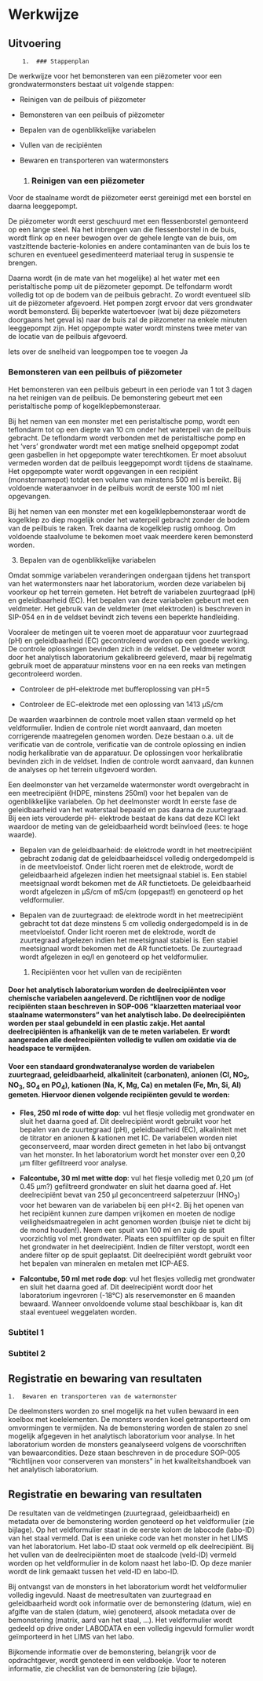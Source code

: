 # Werkwijze

## Uitvoering

```{=html}
<!--
Gedetailleerde omschrijving van alle stappen die doorlopen moeten worden om het protocol uit te voeren.
Subtitels gebruiken om elke stap te omschrijven.
-->
```
        1.  ### Stappenplan

De werkwijze voor het bemonsteren van een piëzometer voor een grondwatermonsters bestaat uit volgende stappen:

-   Reinigen van de peilbuis of piëzometer

-   Bemonsteren van een peilbuis of piëzometer

-   Bepalen van de ogenblikkelijke variabelen

-   Vullen van de recipiënten

-   Bewaren en transporteren van watermonsters

    1.  

        ### Reinigen van een piëzometer

Voor de staalname wordt de piëzometer eerst gereinigd met een borstel en daarna leeggepompt.

De piëzometer wordt eerst geschuurd met een flessenborstel gemonteerd op een lange steel.
Na het inbrengen van die flessenborstel in de buis, wordt flink op en neer bewogen over de gehele lengte van de buis, om vastzittende bacterie-kolonies en andere contaminanten van de buis los te schuren en eventueel gesedimenteerd materiaal terug in suspensie te brengen.

Daarna wordt (in de mate van het mogelijke) al het water met een peristaltische pomp uit de piëzometer gepompt.
De telfondarm wordt volledig tot op de bodem van de peilbuis gebracht.
Zo wordt eventueel slib uit de piëzometer afgevoerd.
Het pompen zorgt ervoor dat vers grondwater wordt bemonsterd.
Bij beperkte watertoevoer (wat bij deze piëzometers doorgaans het geval is) naar de buis zal de piëzometer na enkele minuten leeggepompt zijn.
Het opgepompte water wordt minstens twee meter van de locatie van de peilbuis afgevoerd.

Iets over de snelheid van leegpompen toe te voegen Ja

### Bemonsteren van een peilbuis of piëzometer

Het bemonsteren van een peilbuis gebeurt in een periode van 1 tot 3 dagen na het reinigen van de peilbuis.
De bemonstering gebeurt met een peristaltische pomp of kogelklepbemonsteraar.

Bij het nemen van een monster met een peristaltische pomp, wordt een teflondarm tot op een diepte van 10 cm onder het waterpeil van de peilbuis gebracht.
De teflondarm wordt verbonden met de peristaltische pomp en het 'vers' grondwater wordt met een matige snelheid opgepompt zodat geen gasbellen in het opgepompte water terechtkomen.
Er moet absoluut vermeden worden dat de peilbuis leeggepompt wordt tijdens de staalname.
Het opgepompte water wordt opgevangen in een recipiënt (monsternamepot) totdat een volume van minstens 500 ml is bereikt.
Bij voldoende wateraanvoer in de peilbuis wordt de eerste 100 ml niet opgevangen.

Bij het nemen van een monster met een kogelklepbemonsteraar wordt de kogelklep zo diep mogelijk onder het waterpeil gebracht zonder de bodem van de peilbuis te raken.
Trek daarna de kogelklep rustig omhoog.
Om voldoende staalvolume te bekomen moet vaak meerdere keren bemonsterd worden.

3.  Bepalen van de ogenblikkelijke variabelen

Omdat sommige variabelen veranderingen ondergaan tijdens het transport van het watermonsters naar het laboratorium, worden deze variabelen bij voorkeur op het terrein gemeten.
Het betreft de variabelen zuurtegraad (pH) en geleidbaarheid (EC).
Het bepalen van deze variabelen gebeurt met een veldmeter.
Het gebruik van de veldmeter (met elektroden) is beschreven in SIP-054 en in de veldset bevindt zich tevens een beperkte handleiding.

Vooraleer de metingen uit te voeren moet de apparatuur voor zuurtegraad (pH) en geleidbaarheid (EC) gecontroleerd worden op een goede werking.
De controle oplossingen bevinden zich in de veldset.
De veldmeter wordt door het analytisch laboratorium gekalibreerd geleverd, maar bij regelmatig gebruik moet de apparatuur minstens voor en na een reeks van metingen gecontroleerd worden.

-   Controleer de pH-elektrode met bufferoplossing van pH=5

-   Controleer de EC-elektrode met een oplossing van 1413 µS/cm

De waarden waarbinnen de controle moet vallen staan vermeld op het veldformulier.
Indien de controle niet wordt aanvaard, dan moeten corrigerende maatregelen genomen worden.
Deze bestaan o.a.
uit de verificatie van de controle, verificatie van de controle oplossing en indien nodig herkalibratie van de apparatuur.
De oplossingen voor herkalibratie bevinden zich in de veldset.
Indien de controle wordt aanvaard, dan kunnen de analyses op het terrein uitgevoerd worden.

Een deelmonster van het verzamelde watermonster wordt overgebracht in een meetrecipiënt (HDPE, minstens 250ml) voor het bepalen van de ogenblikkelijke variabelen.
Op het deelmonster wordt In eerste fase de geleidbaarheid van het waterstaal bepaald en pas daarna de zuurtegraad.
Bij een iets verouderde pH- elektrode bestaat de kans dat deze KCl lekt waardoor de meting van de geleidbaarheid wordt beïnvloed (lees: te hoge waarde).

-   Bepalen van de geleidbaarheid: de elektrode wordt in het meetrecipiënt gebracht zodanig dat de geleidbaarheidscel volledig ondergedompeld is in de meetvloeistof.
    Onder licht roeren met de elektrode, wordt de geleidbaarheid afgelezen indien het meetsignaal stabiel is.
    Een stabiel meetsignaal wordt bekomen met de AR functietoets.
    De geleidbaarheid wordt afgelezen in µS/cm of mS/cm (opgepast!) en genoteerd op het veldformulier.

-   Bepalen van de zuurtegraad: de elektrode wordt in het meetrecipiënt gebracht tot dat deze minstens 5 cm volledig ondergedompeld is in de meetvloeistof.
    Onder licht roeren met de elektrode, wordt de zuurtegraad afgelezen indien het meetsignaal stabiel is.
    Een stabiel meetsignaal wordt bekomen met de AR functietoets.
    De zuurtegraad wordt afgelezen in eq/l en genoteerd op het veldformulier.

    1.  Recipiënten voor het vullen van de recipiënten

#### Door het analytisch laboratorium worden de deelrecipiënten voor chemische variabelen aangeleverd. De richtlijnen voor de nodige recipiënten staan beschreven in SOP-006 "klaarzetten materiaal voor staalname watermonsters" van het analytisch labo. De deelrecipiënten worden per staal gebundeld in een plastic zakje. Het aantal deelrecipiënten is afhankelijk van de te meten variabelen. Er wordt aangeraden alle deelrecipiënten volledig te vullen om oxidatie via de headspace te vermijden.

#### Voor een standaard grondwateranalyse worden de variabelen zuurtegraad, geleidbaarheid, alkaliniteit (carbonaten), anionen (Cl, NO~2~, NO~3~, SO~4~ en PO~4~), kationen (Na, K, Mg, Ca) en metalen (Fe, Mn, Si, Al) gemeten. Hiervoor dienen volgende recipiënten gevuld te worden:

#### 

-   **Fles, 250 ml rode of witte dop**: vul het flesje volledig met grondwater en sluit het daarna goed af.
    Dit deelrecipiënt wordt gebruikt voor het bepalen van de zuurtegraad (pH), geleidbaarheid (EC), alkaliniteit met de titrator en anionen & kationen met IC.
    De variabelen worden niet geconserveerd, maar worden direct gemeten in het labo bij ontvangst van het monster.
    In het laboratorium wordt het monster over een 0,20 µm filter gefiltreerd voor analyse.

-   **Falcontube, 30 ml met witte dop**: vul het flesje volledig met 0,20 µm (of 0.45 µm?) gefiltreerd grondwater en sluit het daarna goed af.
    Het deelrecipiënt bevat van 250 µl geconcentreerd salpeterzuur (HNO~3~) voor het bewaren van de variabelen bij een pH\<2.
    Bij het openen van het recipiënt kunnen zure dampen vrijkomen en moeten de nodige veiligheidsmaatregelen in acht genomen worden (buisje niet te dicht bij de mond houden!).
    Neem een spuit van 100 ml en zuig de spuit voorzichtig vol met grondwater.
    Plaats een spuitfilter op de spuit en filter het grondwater in het deelrecipiënt.
    Indien de filter verstopt, wordt een andere filter op de spuit geplaatst.
    Dit deelrecipiënt wordt gebruikt voor het bepalen van mineralen en metalen met ICP-AES.

-   **Falcontube, 50 ml met rode dop**: vul het flesjes volledig met grondwater en sluit het daarna goed af.
    Dit deelrecipiënt wordt door het laboratorium ingevroren (-18°C) als reservemonster en 6 maanden bewaard.
    Wanneer onvoldoende volume staal beschikbaar is, kan dit staal eventueel weggelaten worden.

### Subtitel 1

### Subtitel 2

## Registratie en bewaring van resultaten

```{=html}
<!--
Opsomming van alle resultaten die bekomen worden na de uitvoering van het protocol en hoe die resultaten geregistreerd, bewaard of opgeslagen moeten worden.
Voor metingen of observaties: verwijs naar invulformulier (met versienummer; invulformulier toevoegen in bijlage; eventueel bepaalde zaken van invulformulier verduidelijken) en/of naar apparatuur en/of softwareprogramma indien gegevens digitaal worden ingevoerd (verwijs naar sip (standard instrument protocol, <protocol-code>-YYYY.NN) indien beschikbaar; indien geen sip beschikbaar, geef de nodige instructies om gegevens op gepaste wijzen in te kunnen geven).
Voor staalnames: geef aan hoe de stalen bewaard, gelabeld en vervoerd moeten worden.
Geef aan of de stalen voorbehandeld moeten worden.
Voor digitale foto’s en/of andere digitale bestanden: geef aan hoe en waar deze bestanden moeten worden opgeslagen.
Geef eventueel aan welke bestandsnamen aan de bestanden moeten gegeven worden.
-->
```
    1.  Bewaren en transporteren van de watermonster

De deelmonsters worden zo snel mogelijk na het vullen bewaard in een koelbox met koelelementen.
De monsters worden koel getransporteerd om omvormingen te vermijden.
Na de bemonstering worden de stalen zo snel mogelijk afgegeven in het analytisch laboratorium voor analyse.
In het laboratorium worden de monsters geanalyseerd volgens de voorschriften van bewaarcondities.
Deze staan beschreven in de procedure SOP-005 "Richtlijnen voor conserveren van monsters" in het kwaliteitshandboek van het analytisch laboratorium.

## Registratie en bewaring van resultaten

De resultaten van de veldmetingen (zuurtegraad, geleidbaarheid) en metadata over de bemonstering worden genoteerd op het veldformulier (zie bijlage).
Op het veldformulier staat in de eerste kolom de labocode (labo-ID) van het staal vermeld.
Dat is een unieke code van het monster in het LIMS van het laboratorium.
Het labo-ID staat ook vermeld op elk deelrecipiënt.
Bij het vullen van de deelrecipiënten moet de staalcode (veld-ID) vermeld worden op het veldformulier in de kolom naast het labo-ID.
Op deze manier wordt de link gemaakt tussen het veld-ID en labo-ID.

Bij ontvangst van de monsters in het laboratorium wordt het veldformulier volledig ingevuld.
Naast de meetresultaten van zuurtegraad en geleidbaarheid wordt ook informatie over de bemonstering (datum, wie) en afgifte van de stalen (datum, wie) genoteerd, alsook metadata over de bemonstering (matrix, aard van het staal, ...).
Het veldformulier wordt gedeeld op drive onder LABODATA en een volledig ingevuld formulier wordt geïmporteerd in het LIMS van het labo.

Bijkomende informatie over de bemonstering, belangrijk voor de opdrachtgever, wordt genoteerd in een veldboekje.
Voor te noteren informatie, zie checklist van de bemonstering (zie bijlage).

